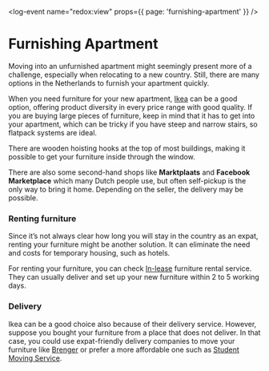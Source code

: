 <log-event name="redox:view" props={{ page: 'furnishing-apartment' }} />

# Furnishing Apartment
Moving into an unfurnished apartment might seemingly present more of a challenge, especially when relocating to a new country. Still, there are many options in the Netherlands to furnish your apartment quickly.

When you need furniture for your new apartment, [Ikea](https://www.ikea.com/nl/en/) can be a good option, offering product diversity in every price range with good quality. If you are buying large pieces of furniture, keep in mind that it has to get into your apartment, which can be tricky if you have steep and narrow stairs, so flatpack systems are ideal.

<callout>
  There are wooden hoisting hooks at the top of most buildings, making it possible to get your furniture inside through the window. 
</callout>

There are also some second-hand shops like **Marktplaats** and **Facebook Marketplace** which many Dutch people use, but often self-pickup is the only way to bring it home. Depending on the seller, the delivery may be possible. 

### Renting furniture
Since it’s not always clear how long you will stay in the country as an expat, renting your furniture might be another solution. It can eliminate the need and costs for temporary housing, such as hotels. 

For renting your furniture, you can check [In-lease](https://athomewith.in-lease.com/) furniture rental service. They can usually deliver and set up your new furniture within 2 to 5 working days.  

### Delivery

Ikea can be a good choice also because of their delivery service. However, suppose you bought your furniture from a place that does not deliver. In that case, you could use expat-friendly delivery companies to move your furniture like [Brenger](https://www.brenger.nl/en-nl/) or prefer a more affordable one such as [Student Moving Service](https://www.studentverhuisservice.nl/).
